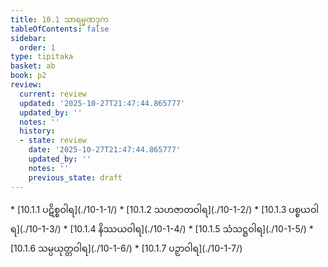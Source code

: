 ```yaml
---
title: 10.1 သာရမ္မဏဒုက
tableOfContents: false
sidebar:
  order: 1
type: tipitaka
basket: ab
book: p2
review:
  current: review
  updated: '2025-10-27T21:47:44.865777'
  updated_by: ''
  notes: ''
  history:
  - state: review
    date: '2025-10-27T21:47:44.865777'
    updated_by: ''
    notes: ''
    previous_state: draft
---
```



<ReviewStatus review={frontmatter.review} showDetails={true} />

<HypothesisAnnotation frontmatter={frontmatter} />

<DynamicBreadcrumb />



<TableOfContents book="p2" section="10.1">
* [10.1.1 ပဋိစ္စဝါရ](./10-1-1/)
* [10.1.2 သဟဇာတဝါရ](./10-1-2/)
* [10.1.3 ပစ္စယဝါရ](./10-1-3/)
* [10.1.4 နိဿယဝါရ](./10-1-4/)
* [10.1.5 သံသဋ္ဌဝါရ](./10-1-5/)
* [10.1.6 သမ္ပယုတ္တဝါရ](./10-1-6/)
* [10.1.7 ပဉှာဝါရ](./10-1-7/)
</TableOfContents>